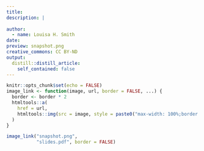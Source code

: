 ```yaml
---
title: 
description: |
  
author:
  - name: Louisa H. Smith
date: 
preview: snapshot.png
creative_commons: CC BY-ND
output:
  distill::distill_article:
    self_contained: false
---
```


```r
knitr::opts_chunk$set(echo = FALSE)
image_link <- function(image, url, border = FALSE, ...) {
  border <- border * 2
  htmltools::a(
    href = url,
    htmltools::img(src = image, style = paste0("max-width: 100%;border: ", border, "px solid;"), ...)
  )
}
```

```r
image_link("snapshot.png",
           "slides.pdf", border = FALSE)
```
